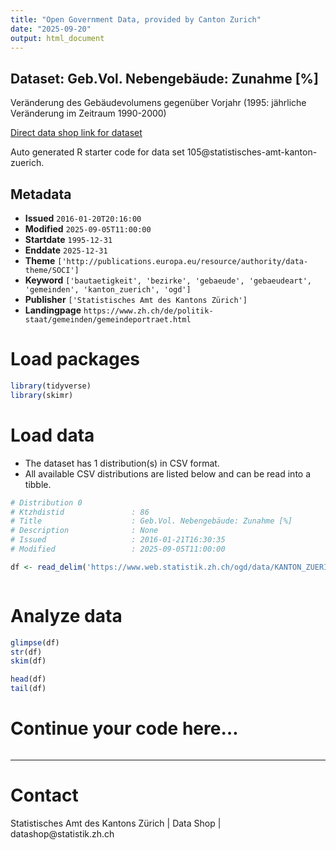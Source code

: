 ```yaml
---
title: "Open Government Data, provided by Canton Zurich"
date: "2025-09-20"
output: html_document
---
```


## Dataset: Geb.Vol. Nebengebäude: Zunahme [%]

Veränderung des Gebäudevolumens gegenüber Vorjahr (1995: jährliche Veränderung im Zeitraum 1990-2000)

[Direct data shop link for dataset](https://www.zh.ch/de/politik-staat/statistik-daten/datenkatalog.html#/datasets/105@statistisches-amt-kanton-zuerich)

Auto generated R starter code for data set 105@statistisches-amt-kanton-zuerich.

## Metadata

- **Issued** `2016-01-20T20:16:00`
- **Modified** `2025-09-05T11:00:00`
- **Startdate** `1995-12-31`
- **Enddate** `2025-12-31`
- **Theme** `['http://publications.europa.eu/resource/authority/data-theme/SOCI']`
- **Keyword** `['bautaetigkeit', 'bezirke', 'gebaeude', 'gebaeudeart', 'gemeinden', 'kanton_zuerich', 'ogd']`
- **Publisher** `['Statistisches Amt des Kantons Zürich']`
- **Landingpage** `https://www.zh.ch/de/politik-staat/gemeinden/gemeindeportraet.html`


# Load packages

```r

library(tidyverse)
library(skimr)

```

# Load data

-   The dataset has 1 distribution(s) in CSV format.
-   All available CSV distributions are listed below and can be read into a tibble.

```r

# Distribution 0
# Ktzhdistid               : 86
# Title                    : Geb.Vol. Nebengebäude: Zunahme [%]
# Description              : None
# Issued                   : 2016-01-21T16:30:35
# Modified                 : 2025-09-05T11:00:00

df <- read_delim('https://www.web.statistik.zh.ch/ogd/data/KANTON_ZUERICH_166.csv')



```

# Analyze data

```r

glimpse(df)
str(df)
skim(df)

head(df)
tail(df)

```

# Continue your code here...

```r

```

------------------------------------------------------------------------

# Contact

Statistisches Amt des Kantons Zürich | Data Shop | datashop@statistik.zh.ch

